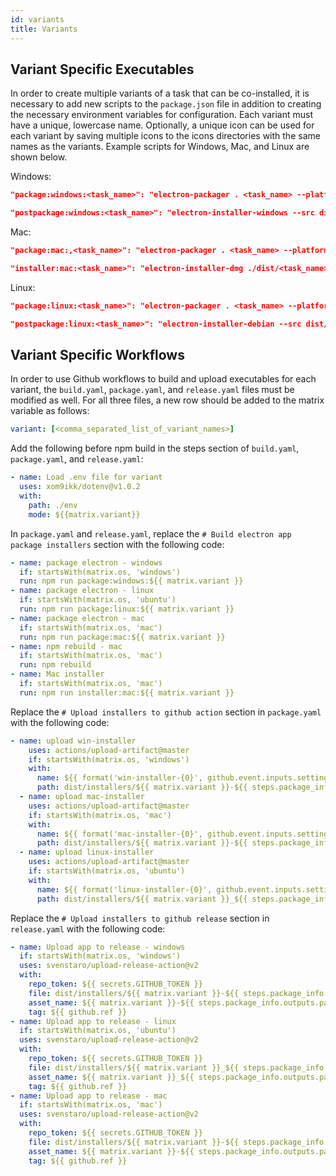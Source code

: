 ---
id: variants
title: Variants
---

## Variant Specific Executables

In order to create multiple variants of a task that can be co-installed, it is necessary to add new scripts to the `package.json` file in addition to creating the necessary environment variables for configuration. Each variant must have a unique, lowercase name. Optionally, a unique icon can be used for each variant by saving multiple icons to the icons directories with the same names as the variants. Example scripts for Windows, Mac, and Linux are shown below.

Windows:

```json
"package:windows:<task_name>": "electron-packager . <task_name> --platform win32 --arch x64 --icon ./assets/icons/win/<task_name> --out dist/ --overwrite --asar"
```

```json
"postpackage:windows:<task_name>": "electron-installer-windows --src dist/<task_name>-win32-x64/ --dest dist/installers/ --overwrite --homepage https://ccv.brown.edu/ --name <task_name> --exe <task_name>.exe --productName <task_name>"
```

Mac:

```json
"package:mac:,<task_name>": "electron-packager . <task_name> --platform darwin --arch x64 --out dist/ --icon ./assets/icons/mac/<task_name>.icns --overwrite"
```

```json
"installer:mac:<task_name>": "electron-installer-dmg ./dist/<task_name>-darwin-x64/<task_name>.app <task_name>-${npm_package_version} --out ./dist/installers/ --icon ./assets/icons/mac/<task_name>.icns --overwrite"
```

Linux:

```json
"package:linux:<task_name>": "electron-packager . <task_name> --platform linux --arch x64 --icon ./assets/icons/mac/<task_name> --out dist/ --overwrite"
```

```json
"postpackage:linux:<task_name>": "electron-installer-debian --src dist/<task_name>-linux-x64/ --dest dist/installers/ --arch x64 --overwrite --name <task_name> --productName <task_name> --genericName <task_name> --bin <task_name>"
```

## Variant Specific Workflows

In order to use Github workflows to build and upload executables for each variant, the `build.yaml`, `package.yaml`, and `release.yaml` files must be modified as well. For all three files, a new row should be added to the matrix variable as follows:

```yaml
variant: [<comma_separated_list_of_variant_names>]
```

Add the following before npm build in the steps section of `build.yaml`, `package.yaml`, and `release.yaml`:

```yaml
- name: Load .env file for variant
  uses: xom9ikk/dotenv@v1.0.2
  with:
    path: ./env
    mode: ${{matrix.variant}}
```

In `package.yaml` and `release.yaml`, replace the `# Build electron app package installers` section with the following code:

```yaml
- name: package electron - windows
  if: startsWith(matrix.os, 'windows')
  run: npm run package:windows:${{ matrix.variant }}
- name: package electron - linux
  if: startsWith(matrix.os, 'ubuntu')
  run: npm run package:linux:${{ matrix.variant }}
- name: package electron - mac
  if: startsWith(matrix.os, 'mac')
  run: npm run package:mac:${{ matrix.variant }}
- name: npm rebuild - mac
  if: startsWith(matrix.os, 'mac')
  run: npm rebuild
- name: Mac installer
  if: startsWith(matrix.os, 'mac')
  run: npm run installer:mac:${{ matrix.variant }}
```

Replace the `# Upload installers to github action` section in `package.yaml` with the following code:

```yaml
- name: upload win-installer
    uses: actions/upload-artifact@master
    if: startsWith(matrix.os, 'windows')
    with:
      name: ${{ format('win-installer-{0}', github.event.inputs.setting) }}
      path: dist/installers/${{ matrix.variant }}-${{ steps.package_info.outputs.package_version }}-setup.exe
  - name: upload mac-installer
    uses: actions/upload-artifact@master
    if: startsWith(matrix.os, 'mac')
    with:
      name: ${{ format('mac-installer-{0}', github.event.inputs.setting) }}
      path: dist/installers/${{ matrix.variant }}-${{ steps.package_info.outputs.package_version }}.dmg
  - name: upload linux-installer
    uses: actions/upload-artifact@master
    if: startsWith(matrix.os, 'ubuntu')
    with:
      name: ${{ format('linux-installer-{0}', github.event.inputs.setting) }}
      path: dist/installers/${{ matrix.variant }}_${{ steps.package_info.outputs.package_version }}_x64.deb
```

Replace the `# Upload installers to github release` section in `release.yaml` with the following code:

```yaml
- name: Upload app to release - windows
  if: startsWith(matrix.os, 'windows')
  uses: svenstaro/upload-release-action@v2
  with:
    repo_token: ${{ secrets.GITHUB_TOKEN }}
    file: dist/installers/${{ matrix.variant }}-${{ steps.package_info.outputs.package_version }}-setup.exe
    asset_name: ${{ matrix.variant }}-${{ steps.package_info.outputs.package_version }}-${{ matrix.setting }}-setup.exe
    tag: ${{ github.ref }}
- name: Upload app to release - linux
  if: startsWith(matrix.os, 'ubuntu')
  uses: svenstaro/upload-release-action@v2
  with:
    repo_token: ${{ secrets.GITHUB_TOKEN }}
    file: dist/installers/${{ matrix.variant }}_${{ steps.package_info.outputs.package_version }}_x64.deb
    asset_name: ${{ matrix.variant }}_${{ steps.package_info.outputs.package_version }}_${{ matrix.setting }}_x64.deb
    tag: ${{ github.ref }}
- name: Upload app to release - mac
  if: startsWith(matrix.os, 'mac')
  uses: svenstaro/upload-release-action@v2
  with:
    repo_token: ${{ secrets.GITHUB_TOKEN }}
    file: dist/installers/${{ matrix.variant }}-${{ steps.package_info.outputs.package_version }}.dmg
    asset_name: ${{ matrix.variant }}-${{ steps.package_info.outputs.package_version }}-${{ matrix.setting }}.dmg
    tag: ${{ github.ref }}
```
